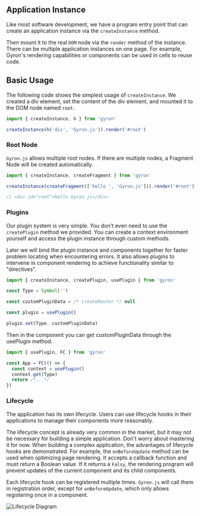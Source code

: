 ## Application Instance  

Like most software development, we have a program entry point that can create an application instance via the `createInstance` method.

Then mount it to the real `DOM` node via the `render` method of the instance. There can be multiple application instances on one page. For example, Gyron's rendering capabilities or components can be used in cells to reuse code.

## Basic Usage

The following code shows the simplest usage of `createInstance`. We created a div element, set the content of the div element, and mounted it to the DOM node named `root`.

```typescript
import { createInstance, h } from 'gyron'

createInstance(h('div', 'Gyron.js')).render('#root') 
```

### Root Node

`Gyron.js` allows multiple root nodes. If there are multiple nodes, a Fragment Node will be created automatically.

```typescript
import { createInstance, createFragment } from 'gyron'

createInstance(createFragment(['hello ', 'Gyron.js'])).render('#root')

// <div id="root">hello Gyron.js</div>
```

### Plugins

Our plugin system is very simple. You don't even need to use the `createPlugin` method we provided. You can create a context environment yourself and access the plugin instance through custom methods.

Later we will bind the plugin instance and components together for faster problem locating when encountering errors. It also allows plugins to intervene in component rendering to achieve functionality similar to "directives".

```typescript
import { createInstance, createPlugin, usePlugin } from 'gyron'

const Type = Symbol('')

const customPluginData = /* createRouter */ null  

const plugin = usePlugin()

plugin.set(Type, customPluginData)
```

Then in the component you can get customPluginData through the usePlugin method.

```jsx line=4
import { usePlugin, FC } from 'gyron'

const App = FC(() => {
  const context = usePlugin()
  context.get(Type)
  return /*...*/
})
```

### Lifecycle

The application has its own lifecycle. Users can use lifecycle hooks in their applications to manage their components more reasonably. 

The lifecycle concept is already very common in the market, but it may not be necessary for building a simple application. Don't worry about mastering it for now. When building a complex application, the advantages of lifecycle hooks are demonstrated. For example, the `onBeforeUpdate` method can be used when optimizing page rendering. It accepts a callback function and must return a Boolean value. If it returns a `Falsy`, the rendering program will prevent updates of the current component and its child components.

Each lifecycle hook can be registered multiple times. `Gyron.js` will call them in registration order, except for `onBeforeUpdate`, which only allows registering once in a component.

![Lifecycle Diagram](/assets/image/lifecycle-md.png)

